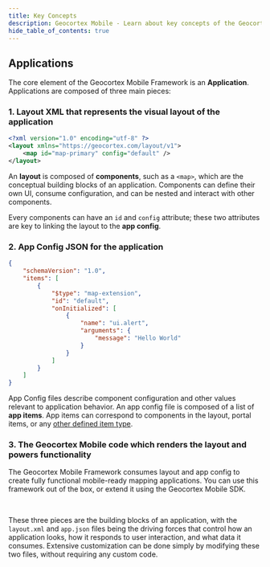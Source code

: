 ```yaml
---
title: Key Concepts
description: Geocortex Mobile - Learn about key concepts of the Geocortex Mobile Framework
hide_table_of_contents: true
---
```



<DesignerCallout />

## Applications

The core element of the Geocortex Mobile Framework is an **Application**. Applications are composed of three main pieces:

### 1. Layout XML that represents the visual layout of the application

```xml
<?xml version="1.0" encoding="utf-8" ?>
<layout xmlns="https://geocortex.com/layout/v1">
    <map id="map-primary" config="default" />
</layout>
```

An **layout** is composed of **components**, such as a `<map>`, which are the conceptual building blocks of an application. Components can define their own UI, consume configuration, and can be nested and interact with other components.

Every components can have an `id` and `config` attribute; these two attributes are key to linking the layout to the **app config**.

### 2. App Config JSON for the application

```json title="app.json"
{
    "schemaVersion": "1.0",
    "items": [
        {
            "$type": "map-extension",
            "id": "default",
            "onInitialized": [
                {
                    "name": "ui.alert",
                    "arguments": {
                        "message": "Hello World"
                    }
                }
            ]
        }
    ]
}
```

App Config files describe component configuration and other values relevant to application behavior. An app config file is composed of a list of **app items**. App items can correspond to components in the layout, portal items, or any [other defined item type](concepts-advanced-config.mdx#custom-app-items).

### 3. The Geocortex Mobile code which renders the layout and powers functionality

The Geocortex Mobile Framework consumes layout and app config to create fully functional mobile-ready mapping applications. You can use this framework out of the box, or extend it using the Geocortex Mobile SDK.

<br />

These three pieces are the building blocks of an application, with the `layout.xml` and `app.json` files being the driving forces that control how an application looks, how it responds to user interaction, and what data it consumes. Extensive customization can be done simply by modifying these two files, without requiring any custom code.
